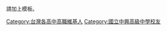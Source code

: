 請加上{{tl|User Chung-Hsing Senior High School}}模板。

[[Category:台灣各高中高職維基人|Category:台灣各高中高職維基人]]
[[Category:國立中興高級中學校友|Category:國立中興高級中學校友]]